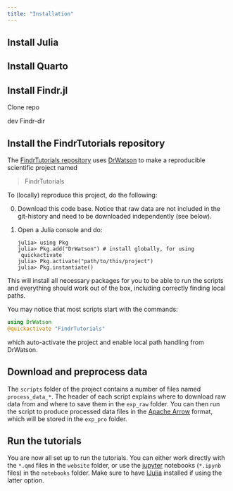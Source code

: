 ```yaml
---
title: "Installation"
---
```


## Install Julia

## Install Quarto

## Install Findr.jl

Clone repo

dev Findr-dir

## Install the FindrTutorials repository

The [FindrTutorials repository](https://github.com/tmichoel/FindrTutorials) uses [DrWatson](https://juliadynamics.github.io/DrWatson.jl/stable/)
to make a reproducible scientific project named

> FindrTutorials

To (locally) reproduce this project, do the following:

0. Download this code base. Notice that raw data are not included in the
   git-history and need to be downloaded independently (see below).
1. Open a Julia console and do:
   ```
   julia> using Pkg
   julia> Pkg.add("DrWatson") # install globally, for using `quickactivate`
   julia> Pkg.activate("path/to/this/project")
   julia> Pkg.instantiate()
   ```

This will install all necessary packages for you to be able to run the scripts and
everything should work out of the box, including correctly finding local paths.

You may notice that most scripts start with the commands:
```julia
using DrWatson
@quickactivate "FindrTutorials"
```
which auto-activate the project and enable local path handling from DrWatson.

## Download and preprocess data

The `scripts` folder of the project contains a number of files named `process_data_*`. The header of each script explains where to download raw data from and where to save them in the `exp_raw` folder. You can then run the script to produce processed data files in the [Apache Arrow](https://arrow.apache.org/) format, which will be stored in the `exp_pro` folder.

## Run the tutorials

You are now all set up to run the tutorials. You can either work directly with the `*.qmd` files in the `website` folder, or use the [jupyter](https://jupyter.org/) notebooks (`*.ipynb` files) in the `notebooks` folder. Make sure to have [IJulia](https://julialang.github.io/IJulia.jl/stable/) installed if using the latter option.